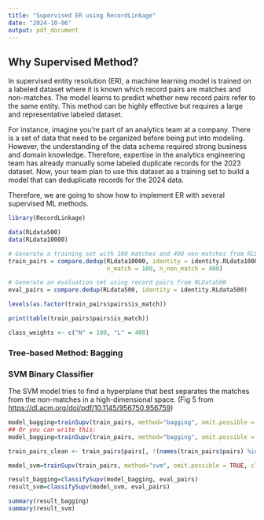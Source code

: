 ```yaml
---
title: "Supervised ER using RecordLinkage"
date: "2024-10-06"
output: pdf_document
---
```


## Why Supervised Method?

In supervised entity resolution (ER), a machine learning model is trained on a labeled dataset where it is known which record pairs are matches and non-matches. The model learns to predict whether new record pairs refer to the same entity. This method can be highly effective but requires a large and representative labeled dataset.

For instance, imagine you're part of an analytics team at a company. There is a set of data that need to be organized before being put into modeling. However, the understanding of the data schema required strong business and domain knowledge. Therefore, expertise in the analytics engineering team has already manually some labeled duplicate records for the 2023 dataset. Now, your team plan to use this dataset as a training set to build a model that can deduplicate records for the 2024 data.

Therefore, we are going to show how to implement ER with several supervised ML methods.

```r
library(RecordLinkage)

data(RLdata500)
data(RLdata10000)

# Generate a training set with 100 matches and 400 non-matches from RLData10000
train_pairs = compare.dedup(RLdata10000, identity = identity.RLdata10000, 
                            n_match = 100, n_non_match = 400)

# Generate an evaluation set using record pairs from RLData500
eval_pairs = compare.dedup(RLdata500, identity = identity.RLdata500)
```

```r
levels(as.factor(train_pairs$pairs$is_match))
```

```r
print(table(train_pairs$pairs$is_match))
```

```r
class_weights <- c("N" = 100, "L" = 400)
```

### Tree-based Method: Bagging

### SVM Binary Classifier

The SVM model tries to find a hyperplane that best separates the matches from the non-matches in a high-dimensional space. (Fig 5 from <https://dl.acm.org/doi/pdf/10.1145/956750.956759>)

```r
model_bagging=trainSupv(train_pairs, method="bagging", omit.possible = TRUE, weights = class_weights)
## Or you can write this:
model_bagging=trainSupv(train_pairs, method="bagging", omit.possible = TRUE, parms = list(prior = c(0.2, 0.8)))
```

```r
train_pairs_clean <- train_pairs$pairs[, !(names(train_pairs$pairs) %in% "fname_c2")]
```

```r
model_svm=trainSupv(train_pairs, method="svm", omit.possible = TRUE, class.weights = class_weights)
```

```r
result_bagging=classifySupv(model_bagging, eval_pairs)
result_svm=classifySupv(model_svm, eval_pairs)
```

```r
summary(result_bagging)
summary(result_svm)
```
